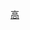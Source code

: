 {{Userbox
  |border-c = #000000
  |border-s = 1
  |id-c     = #FFFFFF
  |id-s     = 12
  |id-fc    = #000000
  |info-c   = #008000
  |info-s   = 9
  |info-fc  = #FFFF
  |id       = [[Image:Golfball_01_KMJ.jpg|40px]]
  |info     = 這個用戶喜歡'''[[高爾夫球|高爾夫球]]'''。
}}



[[Category:依運動區分的維基人|高]]